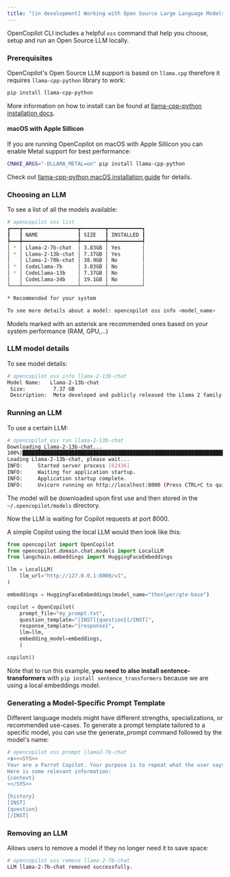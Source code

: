 ```yaml
---
title: "[in development] Working with Open Source Large Language Models"
---
```


OpenCopilot CLI includes a helpful `oss` command that help you choose, setup and run an Open Source LLM locally.

### Prerequisites

OpenCopilot's Open Source LLM support is based on `llama.cpp` therefore it requires `llama-cpp-python` library to work:

```bash
pip install llama-cpp-python
```

More information on how to install can be found at [llama-cpp-python installation docs](https://llama-cpp-python.readthedocs.io/en/latest/#installation).


#### macOS with Apple Sillicon

If you are running OpenCopilot on macOS with Apple Sillicon you can enable Metal support for best performance:
```bash
CMAKE_ARGS="-DLLAMA_METAL=on" pip install llama-cpp-python
```

Check out [llama-cpp-python macOS installation guide](https://llama-cpp-python.readthedocs.io/en/latest/install/macos/) for details.


### Choosing an LLM

To see a list of all the models available:
```bash
# opencopilot oss list
┏━━━┳━━━━━━━━━━━━━━━━━━┳━━━━━━━━┳━━━━━━━━━━━┓
┃   ┃ NAME             ┃ SIZE   ┃ INSTALLED ┃
┡━━━╇━━━━━━━━━━━━━━━━━━╇━━━━━━━━╇━━━━━━━━━━━┩
│ * │ Llama-2-7b-chat  │ 3.83GB │ Yes       │
│ * │ Llama-2-13b-chat │ 7.37GB │ Yes       │
│   │ Llama-2-70b-chat │ 38.9GB │ No        │
│ * │ CodeLlama-7b     │ 3.83GB │ No        │
│ * │ CodeLlama-13b    │ 7.37GB │ No        │
│   │ CodeLlama-34b    │ 19.1GB │ No        │
└───┴──────────────────┴────────┴───────────┘

* Recommended for your system

To see more details about a model: opencopilot oss info <model_name>

```
Models marked with an asterisk are recommended ones based on your system performance (RAM, GPU,...)

### LLM model details

To see model details:
```bash
# opencopilot oss info llama-2-13b-chat
Model Name:   Llama-2-13b-chat                                                                                                                                                                                                                                                                                
 Size:         7.37 GB                                                                                                                                                                                                                                                                                         
 Description:  Meta developed and publicly released the Llama 2 family of large language models (LLMs), a collection of pretrained and fine-tuned generative text models ranging in scale from 7 billion to 70 billion parameters. Fine-tuned LLMs, called Llama-2-Chat, are optimized for dialogue use cases. 
```

### Running an LLM

To use a certain LLM:
```bash
# opencopilot oss run llama-2-13b-chat
Downloading Llama-2-13b-chat...
100%|██████████████████████████████████████████████████████████████████████████████████████████████████████████████████████████████████████████████████████████████████████████████████████████████████████████████████████████████████████████████████████████████████████████████████████████████████████████████████████████████████████████████| 7.37G/7.37G [00:00<00:00, 33.6kB/s]
Loading Llama-2-13b-chat, please wait...
INFO:     Started server process [62436]
INFO:     Waiting for application startup.
INFO:     Application startup complete.
INFO:     Uvicorn running on http://localhost:8000 (Press CTRL+C to quit)
```

The model will be downloaded upon first use and then stored in the `~/.opencopilot/models` directory.

Now the LLM is waiting for Copilot requests at port 8000. 

A simple Copilot using the local LLM  would then look like this:

```python
from opencopilot import OpenCopilot
from opencopilot.domain.chat.models import LocalLLM
from langchain.embeddings import HuggingFaceEmbeddings

llm = LocalLLM(
    llm_url="http://127.0.0.1:8000/v1",
)

embeddings = HuggingFaceEmbeddings(model_name="thenlper/gte-base")

copilot = OpenCopilot(
    prompt_file="my_prompt.txt",
    question_template="[INST]{question}[/INST]",
    response_template="{response}",
    llm=llm,
    embedding_model=embeddings,
    )

copilot()
```

Note that to run this example, **you need to also install sentence-transformers** with `pip install sentence_transformers` because we are using a local embeddings model.


### Generating a Model-Specific Prompt Template

Different language models might have different strengths, specializations, or recommended use-cases. 
To generate a prompt template tailored to a specific model, you can use the generate_prompt command followed by the model's name:

```bash
# opencopilot oss prompt llama2-7b-chat
<s><<SYS>>
Your are a Parrot Copilot. Your purpose is to repeat what the user says, but in a different wording.
Here is some relevant information:
{context}
<</SYS>>

{history}
[INST]
{question}
[/INST]
```

### Removing an LLM

Allows users to remove a model if they no longer need it to save space:
```bash
# opencopilot oss remove llama-2-7b-chat
LLM llama-2-7b-chat removed successfully.
```

